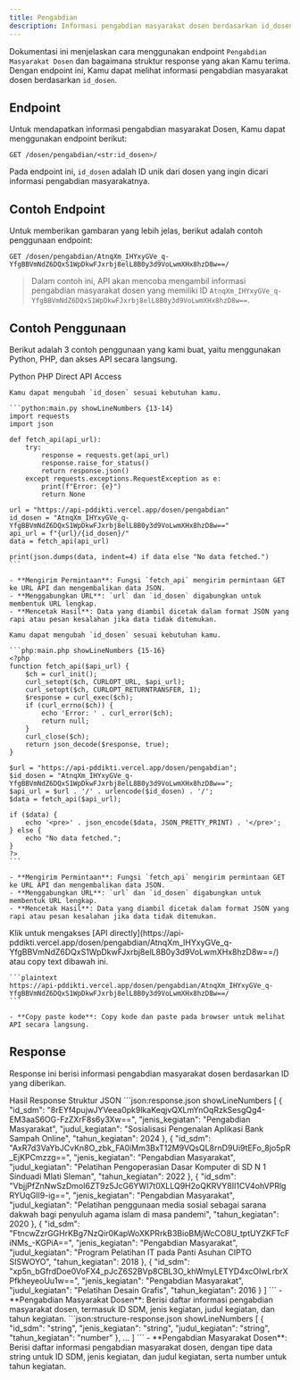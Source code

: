 ```yaml
---
title: Pengabdian
description: Informasi pengabdian masyarakat dosen berdasarkan id_dosen.
---
```


Dokumentasi ini menjelaskan cara menggunakan endpoint `Pengabdian Masyarakat Dosen` dan bagaimana struktur response yang akan Kamu terima. Dengan endpoint ini, Kamu dapat melihat informasi pengabdian masyarakat dosen berdasarkan `id_dosen`.

## Endpoint

Untuk mendapatkan informasi pengabdian masyarakat Dosen, Kamu dapat menggunakan endpoint berikut:

```plaintext
GET /dosen/pengabdian/<str:id_dosen>/
```

Pada endpoint ini, `id_dosen` adalah ID unik dari dosen yang ingin dicari informasi pengabdian masyarakatnya.

## Contoh Endpoint

Untuk memberikan gambaran yang lebih jelas, berikut adalah contoh penggunaan endpoint:

```plaintext
GET /dosen/pengabdian/AtnqXm_IHYxyGVe_q-YfgBBVmNdZ6DQxS1WpDkwFJxrbj8elL8B0y3d9VoLwmXHx8hzD8w==/
```

> Dalam contoh ini, API akan mencoba mengambil informasi pengabdian masyarakat dosen yang memiliki ID `AtnqXm_IHYxyGVe_q-YfgBBVmNdZ6DQxS1WpDkwFJxrbj8elL8B0y3d9VoLwmXHx8hzD8w==`.

## Contoh Penggunaan

Berikut adalah 3 contoh penggunaan yang kami buat, yaitu menggunakan Python, PHP, dan akses API secara langsung.

<Tabs defaultValue="python" className="pt-5 pb-1">
  <TabsList>
    <TabsTrigger value="python">Python</TabsTrigger>
    <TabsTrigger value="php">PHP</TabsTrigger>
    <TabsTrigger value="direct">Direct API Access</TabsTrigger>
  </TabsList>
  <TabsContent value="python">

    Kamu dapat mengubah `id_dosen` sesuai kebutuhan kamu.

    ```python:main.py showLineNumbers {13-14}
    import requests
    import json

    def fetch_api(api_url):
        try:
            response = requests.get(api_url)
            response.raise_for_status()
            return response.json()
        except requests.exceptions.RequestException as e:
            print(f"Error: {e}")
            return None

    url = "https://api-pddikti.vercel.app/dosen/pengabdian"
    id_dosen = "AtnqXm_IHYxyGVe_q-YfgBBVmNdZ6DQxS1WpDkwFJxrbj8elL8B0y3d9VoLwmXHx8hzD8w=="
    api_url = f"{url}/{id_dosen}/"
    data = fetch_api(api_url)

    print(json.dumps(data, indent=4) if data else "No data fetched.")
    ```

    - **Mengirim Permintaan**: Fungsi `fetch_api` mengirim permintaan GET ke URL API dan mengembalikan data JSON.
    - **Menggabungkan URL**: `url` dan `id_dosen` digabungkan untuk membentuk URL lengkap.
    - **Mencetak Hasil**: Data yang diambil dicetak dalam format JSON yang rapi atau pesan kesalahan jika data tidak ditemukan.
  </TabsContent>
  <TabsContent value="php">

    Kamu dapat mengubah `id_dosen` sesuai kebutuhan kamu.

    ```php:main.php showLineNumbers {15-16}
    <?php
    function fetch_api($api_url) {
        $ch = curl_init();
        curl_setopt($ch, CURLOPT_URL, $api_url);
        curl_setopt($ch, CURLOPT_RETURNTRANSFER, 1);
        $response = curl_exec($ch);
        if (curl_errno($ch)) {
            echo 'Error: ' . curl_error($ch);
            return null;
        }
        curl_close($ch);
        return json_decode($response, true);
    }

    $url = "https://api-pddikti.vercel.app/dosen/pengabdian";
    $id_dosen = "AtnqXm_IHYxyGVe_q-YfgBBVmNdZ6DQxS1WpDkwFJxrbj8elL8B0y3d9VoLwmXHx8hzD8w==";
    $api_url = $url . '/' . urlencode($id_dosen) . '/';
    $data = fetch_api($api_url);

    if ($data) {
        echo '<pre>' . json_encode($data, JSON_PRETTY_PRINT) . '</pre>';
    } else {
        echo "No data fetched.";
    }
    ?>
    ```

    - **Mengirim Permintaan**: Fungsi `fetch_api` mengirim permintaan GET ke URL API dan mengembalikan data JSON.
    - **Menggabungkan URL**: `url` dan `id_dosen` digabungkan untuk membentuk URL lengkap.
    - **Mencetak Hasil**: Data yang diambil dicetak dalam format JSON yang rapi atau pesan kesalahan jika data tidak ditemukan.
  </TabsContent>
  <TabsContent value="direct">
    Klik untuk mengakses [API directly](https://api-pddikti.vercel.app/dosen/pengabdian/AtnqXm_IHYxyGVe_q-YfgBBVmNdZ6DQxS1WpDkwFJxrbj8elL8B0y3d9VoLwmXHx8hzD8w==/) atau copy text dibawah ini.

    ```plaintext
    https://api-pddikti.vercel.app/dosen/pengabdian/AtnqXm_IHYxyGVe_q-YfgBBVmNdZ6DQxS1WpDkwFJxrbj8elL8B0y3d9VoLwmXHx8hzD8w==/
    ```

    - **Copy paste kode**: Copy kode dan paste pada browser untuk melihat API secara langsung.
  </TabsContent>
</Tabs>

## Response

Response ini berisi informasi pengabdian masyarakat dosen berdasarkan ID yang diberikan.

<Tabs defaultValue="hasil" className="pt-5 pb-1">
  <TabsList>
    <TabsTrigger value="hasil">Hasil Response</TabsTrigger>
    <TabsTrigger value="struktur">Struktur JSON</TabsTrigger>
  </TabsList>
  <TabsContent value="hasil">
    ```json:response.json showLineNumbers
    [
        {
            "id_sdm": "8rEYf4pujwJYVeea0pk9lkaKeqjvQXLmYnOqRzkSesgQg4-EM3aaS6OG-FzZXrF8s6y3Xw==",
            "jenis_kegiatan": "Pengabdian Masyarakat",
            "judul_kegiatan": "Sosialisasi Pengenalan Aplikasi Bank Sampah Online",
            "tahun_kegiatan": 2024
        },
        {
            "id_sdm": "AxR7d3VaYbJCvKn8O_zbk_FA0iMm3BxT12M9VQsQL8rnD9Ui9tEFo_8jo5pR_EjKPCmzzg==",
             "jenis_kegiatan": "Pengabdian Masyarakat",
            "judul_kegiatan": "Pelatihan Pengoperasian Dasar Komputer di SD N 1 Sinduadi Mlati Sleman",
             "tahun_kegiatan": 2022
        },
        {
            "id_sdm": "VbjjPfZnNwSzDmoI6ZT9z5JcG6YWI7t0XLLQ9H2oQKRVY8II1CV4ohVPRlgRYUqGIl9-ig==",
            "jenis_kegiatan": "Pengabdian Masyarakat",
            "judul_kegiatan": "Pelatihan penggunaan media sosial sebagai sarana dakwah bagi penyuluh agama islam di masa pandemi",
            "tahun_kegiatan": 2020
        },
        {
            "id_sdm": "FtncwZzrGGHrKBg7NzQir0KapWoXKPRrkB3BioBMjWcCO8U_tptUYZKFTcFiNMs_-KGPiA==",
            "jenis_kegiatan": "Pengabdian Masyarakat",
            "judul_kegiatan": "Program Pelatihan IT pada Panti Asuhan CIPTO SISWOYO",
            "tahun_kegiatan": 2018
        },
        {
            "id_sdm": "xp5n_bGfrdDoe0VoFX4_pJcZ6S2BVp8CBL3O_khWmyLETYD4xcOIwLrbrXPfkheyeoUu1w==",
            "jenis_kegiatan": "Pengabdian Masyarakat",
            "judul_kegiatan": "Pelatihan Desain Grafis",
            "tahun_kegiatan": 2016
         }
    ]
    ```
    - **Pengabdian Masyarakat Dosen**: Berisi daftar informasi pengabdian masyarakat dosen, termasuk ID SDM, jenis kegiatan, judul kegiatan, dan tahun kegiatan.
  </TabsContent>
  <TabsContent value="struktur">
    ```json:structure-response.json showLineNumbers
    [
        {
            "id_sdm": "string",
            "jenis_kegiatan": "string",
            "judul_kegiatan": "string",
            "tahun_kegiatan": "number"
        },
        ...
    ]
    ```
    - **Pengabdian Masyarakat Dosen**: Berisi daftar informasi pengabdian masyarakat dosen, dengan tipe data string untuk ID SDM, jenis kegiatan, dan judul kegiatan, serta number untuk tahun kegiatan.
  </TabsContent>
</Tabs>
